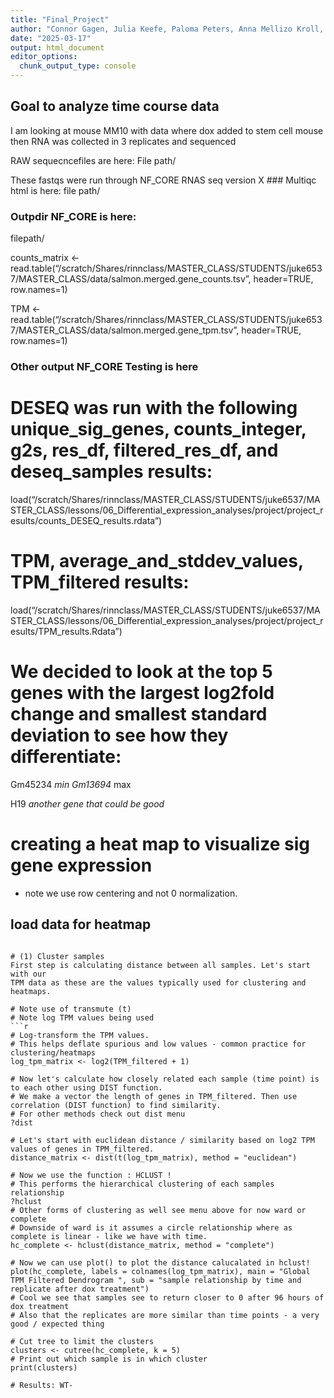 ```yaml
---
title: "Final_Project"
author: "Connor Gagen, Julia Keefe, Paloma Peters, Anna Mellizo Kroll, Anna Broerman"
date: "2025-03-17"
output: html_document
editor_options: 
  chunk_output_type: console
---
```

## Goal to analyze time course data
I am looking at mouse MM10 with data where dox added to stem cell mouse then RNA was collected in 3 replicates and sequenced

RAW sequecncefiles are here: 
File path/ 

These fastqs were run through NF_CORE RNAS seq version X
### Multiqc html is here: 
file path/ 

### Outpdir NF_CORE is here: 
filepath/ 

counts_matrix <- read.table("/scratch/Shares/rinnclass/MASTER_CLASS/STUDENTS/juke6537/MASTER_CLASS/data/salmon.merged.gene_counts.tsv", header=TRUE, row.names=1)

TPM <- read.table("/scratch/Shares/rinnclass/MASTER_CLASS/STUDENTS/juke6537/MASTER_CLASS/data/salmon.merged.gene_tpm.tsv", header=TRUE, row.names=1)

### Other output NF_CORE Testing is here

# DESEQ was run with the following unique_sig_genes, counts_integer, g2s, res_df, filtered_res_df, and deseq_samples results:
load("/scratch/Shares/rinnclass/MASTER_CLASS/STUDENTS/juke6537/MASTER_CLASS/lessons/06_Differential_expression_analyses/project/project_results/counts_DESEQ_results.rdata")

# TPM, average_and_stddev_values, TPM_filtered results:
load("/scratch/Shares/rinnclass/MASTER_CLASS/STUDENTS/juke6537/MASTER_CLASS/lessons/06_Differential_expression_analyses/project/project_results/TPM_results.Rdata")

# We decided to look at the top 5 genes with the largest log2fold change and smallest standard deviation to see how they differentiate:
Gm45234 *min
Gm13694 *max

H19 *another gene that could be good*

# creating a heat map to visualize sig gene expression
* note we use row centering and not 0 normalization. 

## load data for heatmap


```

# (1) Cluster samples
First step is calculating distance between all samples. Let's start with our
TPM data as these are the values typically used for clustering and heatmaps. 

# Note use of transmute (t) 
# Note log TPM values being used
```r

# Log-transform the TPM values. 
# This helps deflate spurious and low values - common practice for clustering/heatmaps
log_tpm_matrix <- log2(TPM_filtered + 1)

# Now let's calculate how closely related each sample (time point) is to each other using DIST function.
# We make a vector the length of genes in TPM_filtered. Then use correlation (DIST function) to find similarity.
# For other methods check out dist menu 
?dist

# Let's start with euclidean distance / similarity based on log2 TPM values of genes in TPM_filtered.
distance_matrix <- dist(t(log_tpm_matrix), method = "euclidean")

# Now we use the function : HCLUST ! 
# This performs the hierarchical clustering of each samples relationship
?hclust
# Other forms of clustering as well see menu above for now ward or complete
# Downside of ward is it assumes a circle relationship where as complete is linear - like we have with time.
hc_complete <- hclust(distance_matrix, method = "complete")

# Now we can use plot() to plot the distance calucalated in hclust!
plot(hc_complete, labels = colnames(log_tpm_matrix), main = "Global TPM Filtered Dendrogram ", sub = "sample relationship by time and replicate after dox treatment")
# Cool we see that samples see to return closer to 0 after 96 hours of dox treatment
# Also that the replicates are more similar than time points - a very good / expected thing 

# Cut tree to limit the clusters 
clusters <- cutree(hc_complete, k = 5)
# Print out which sample is in which cluster
print(clusters)

# Results: WT-
```